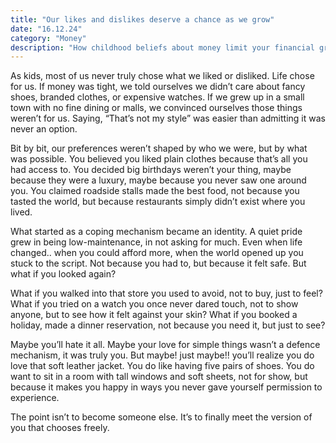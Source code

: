 ```yaml
---
title: "Our likes and dislikes deserve a chance as we grow"
date: "16.12.24"
category: "Money"
description: "How childhood beliefs about money limit your financial growth"
---
```

As kids, most of us never truly chose what we liked or disliked. Life chose for us. If money was tight, we told ourselves we didn’t care about fancy shoes, branded clothes, or expensive watches. If we grew up in a small town with no fine dining or malls, we convinced ourselves those things weren’t for us. Saying, “That’s not my style” was easier than admitting it was never an option.

Bit by bit, our preferences weren’t shaped by who we were, but by what was possible. You believed you liked plain clothes because that’s all you had access to. You decided big birthdays weren’t your thing, maybe because they were a luxury, maybe because you never saw one around you. You claimed roadside stalls made the best food, not because you tasted the world, but because restaurants simply didn’t exist where you lived.

What started as a coping mechanism became an identity. A quiet pride grew in being low-maintenance, in not asking for much. Even when life changed.. when you could afford more, when the world opened up you stuck to the script. Not because you had to, but because it felt safe.
But what if you looked again?

What if you walked into that store you used to avoid, not to buy, just to feel? What if you tried on a watch you once never dared touch, not to show anyone, but to see how it felt against your skin? What if you booked a holiday, made a dinner reservation, not because you need it, but just to see?

Maybe you’ll hate it all. Maybe your love for simple things wasn’t a defence mechanism, it was truly you. But maybe! just maybe!! you’ll realize you do love that soft leather jacket. You do like having five pairs of shoes. You do want to sit in a room with tall windows and soft sheets, not for show, but because it makes you happy in ways you never gave yourself permission to experience.

The point isn’t to become someone else. It’s to finally meet the version of you that chooses freely.
